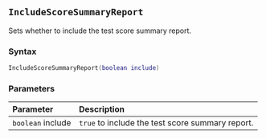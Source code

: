 ::: {.minipage data-latex="{\textwidth}"}
## `IncludeScoreSummaryReport`

Sets whether to include the test score summary report.

### Syntax {-}

``` .lua
IncludeScoreSummaryReport(boolean include)
```

### Parameters {-}

**Parameter** | **Description**
| :-- | :-- |
| `boolean` include | `true` to include the test score summary report. |
:::
